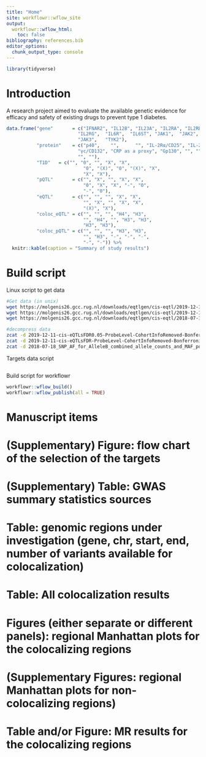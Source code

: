 ---
title: "Home"
site: workflowr::wflow_site
output:
  workflowr::wflow_html:
    toc: false
bibliography: references.bib 
editor_options:
  chunk_output_type: console
---

```{r}
library(tidyverse)
```

# Introduction

A research project aimed to evaluate the available genetic evidence
for efficacy and safety of existing drugs to prevent type 1 diabetes.

```{r, echo = FALSE}
data.frame("gene"       = c("IFNAR2", "IL12B", "IL23A", "IL2RA", "IL2RB", 
                          "IL2RG",  "IL6R",  "IL6ST", "JAK1",  "JAK2", 
                          "JAK3",   "TYK2"),
           "protein"    = c("p40",    "",      "", "IL-2Rα/CD25", "IL-2Rβ/CD122",
                          "γc/CD132", "CRP as a proxy", "Gp130", "", "",
                          "", ""),
           "T1D"   = c("", "0", "", "X", "X", 
                            "0", "(X)", "0", "(X)", "X", 
                            "X", "X"),
           "pQTL"       = c("", "X", "", "X", "X", 
                            "0", "X", "X", "-", "0", 
                            "-", "0"),
           "eQTL"       = c("", "", "", "X", "X", 
                            "", "X", "", "X", "X", 
                            "(X)", "X"),
           "coloc_eQTL" = c("", "", "", "H4", "H3", 
                            "", "H4", "", "H3", "H3", 
                            "H3", "H3"),
           "coloc_pQTL" = c("", "", "", "H3", "H3", 
                            "", "H3", "-", "-", "-", 
                            "-", "-")) %>%
  knitr::kable(caption = "Summary of study results")
```

# Build script

Linux script to get data
```{bash, eval = FALSE}

#Get data (in unix)
wget https://molgenis26.gcc.rug.nl/downloads/eqtlgen/cis-eqtl/2019-12-11-cis-eQTLsFDR0.05-ProbeLevel-CohortInfoRemoved-BonferroniAdded.txt.gzwget https://molgenis26.gcc.rug.nl/downloads/eqtlgen/cis-eqtl/2019-12-11-cis-eQTLsFDR0.05-ProbeLevel-CohortInfoRemoved-BonferroniAdded.txt.gz
wget https://molgenis26.gcc.rug.nl/downloads/eqtlgen/cis-eqtl/2019-12-11-cis-eQTLsFDR-ProbeLevel-CohortInfoRemoved-BonferroniAdded.txt.gz
wget https://molgenis26.gcc.rug.nl/downloads/eqtlgen/cis-eqtl/2018-07-18_SNP_AF_for_AlleleB_combined_allele_counts_and_MAF_pos_added.txt.gz

#decompress data
zcat -d 2019-12-11-cis-eQTLsFDR0.05-ProbeLevel-CohortInfoRemoved-BonferroniAdded.txt.gz > cis-EQTL-FDR0.05.txt
zcat -d 2019-12-11-cis-eQTLsFDR-ProbeLevel-CohortInfoRemoved-BonferroniAdded.txt.gz > cis-EQTL-full.txt
zcat -d 2018-07-18_SNP_AF_for_AlleleB_combined_allele_counts_and_MAF_pos_added.txt.gz > cis-EQTL-AF.txt
```


Targets data script
```{r}

```



Build script for workflowr
```{r}
workflowr::wflow_build()
workflowr::wflow_publish(all = TRUE)
```




# Manuscript items


# (Supplementary) Figure: flow chart of the selection of the targets

# (Supplementary) Table: GWAS summary statistics sources


# Table: genomic regions under investigation (gene, chr, start, end, number of variants available for colocalization)

# Table: All colocalization results

# Figures (either separate or different panels): regional Manhattan plots for the colocalizing regions

# (Supplementary Figures: regional Manhattan plots for non-colocalizing regions)

# Table and/or Figure: MR results for the colocalizing regions




